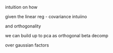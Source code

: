 

intuition on how


given the linear reg - covariance intuiino

and orthogonality



we can build up to pca as orthogonal beta decomp 

over gaussian factors
